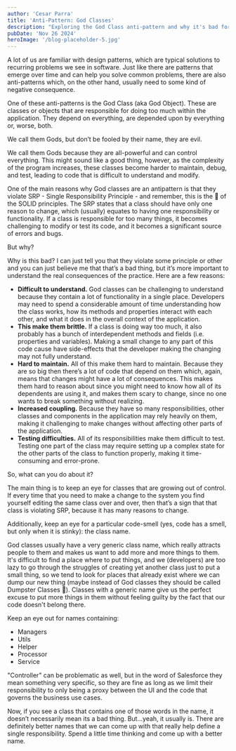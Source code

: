 ```yaml
---
author: 'Cesar Parra'
title: 'Anti-Pattern: God Classes'
description: "Exploring the God Class anti-pattern and why it's bad for your codebase."
pubDate: 'Nov 26 2024'
heroImage: '/blog-placeholder-5.jpg'
---
```



A lot of us are familiar with design patterns, which are typical solutions to recurring problems we see in software.
Just like there are patterns that emerge over time and can help you solve common problems, there are also anti-patterns
which, on the other hand, usually need to some kind of negative consequence.

One of these anti-patterns is the God Class (aka God Object). These are classes or objects that are responsible
for doing too much within the application. They depend on everything, are depended upon by everything or, worse, both.

We call them Gods, but don’t be fooled by their name, they are evil.

We call them Gods because they are all-powerful and can control everything. This might sound like a good thing,
however, as the complexity of the program increases, these classes become harder to maintain, debug, and test, leading to code that is difficult to understand and modify.

One of the main reasons why God classes are an antipattern is that they violate SRP - Single Responsibility Principle - and remember, this is the 🐐 of the SOLID principles. The SRP states that a class should have only one reason to change, which (usually) equates to having one responsibility or functionality. If a class is responsible for too many things, it becomes challenging to modify or test its code, and it becomes a significant source of errors and bugs.

But why?

Why is this bad? I can just tell you that they violate some principle or other and
you can just believe me that that’s a bad thing, but it’s more important to understand the real consequences of the practice. Here are a few reasons:

- **Difficult to understand.** God classes can be challenging to understand because they contain a lot of functionality in a single place. Developers may need to spend a considerable amount of time understanding how the class works, how its methods and properties interact with each other, and what it does in the overall context of the application.
- **This make them brittle.** If a class is doing way too much, it also probably has a bunch of interdependent methods and fields (i.e. properties and variables). Making a small change to any part of this code cause have side-effects that the developer making the changing may not fully understand.
- **Hard to maintain.** All of this make them hard to maintain. Because they are so big then there’s a lot of code that depend on them which, again, means that changes might have a lot of consequences. This makes them hard to reason about since you might need to know how all of its dependents are using it, and makes them scary to change, since no one wants to break something without realizing.
- **Increased coupling.** Because they have so many responsibilities, other classes and components in the application may rely heavily on them, making it challenging to make changes without affecting other parts of the application.
- **Testing difficulties.** All of its responsibilities make them difficult to test. Testing one part of the class may require setting up a complex state for the other parts of the class to function properly, making it time-consuming and error-prone.

So, what can you do about it?

The main thing is to keep an eye for classes that are growing out of control. If every time that you need to make a
change to the system you find yourself editing the same class over and over, then that’s a sign that that class is violating SRP, because it has many reasons to change.

Additionally, keep an eye for a particular code-smell (yes, code has a smell, but only when it is stinky): the class name.

God classes usually have a very generic class name, which really attracts people to them and makes us want
to add more and more things to them. It's difficult to find a place where to put things, and we (developers) are too lazy to go through the struggles of creating yet another class just to put a small thing, so we tend to look for places that already exist where we can dump our new thing (maybe instead of God classes they should be called Dumpster Classes 🤔). Classes with a generic name give us the perfect excuse to put more things in them without feeling guilty by the fact that our code doesn't belong there.

Keep an eye out for names containing:

- Managers
- Utils
- Helper
- Processor
- Service

<Note>
"Controller" can be problematic as well, but in the word of Salesforce they mean something very specific,
so they are fine as long as we limit their responsibility to only being a proxy between the UI and the code
that governs the business use cases.
</Note>


Now, if you see a class that contains one of those words in the name, it doesn’t necessarily mean its a bad thing. But…yeah, it usually is. There are definitely better names that we can come up with that really help define a single responsibility. Spend a little time thinking and come up with a better name.
